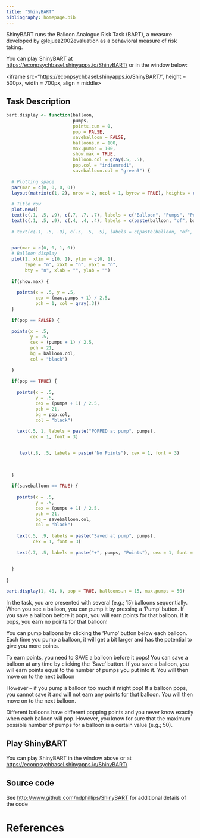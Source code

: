 ```yaml
---
title: "ShinyBART"
bibliography: homepage.bib
---
```


ShinyBART runs the Balloon Analogue Risk Task (BART), a measure developed by @lejuez2002evaluation as a behavioral measure of risk taking.

You can play ShinyBART at [https://econpsychbasel.shinyapps.io/ShinyBART/](https://econpsychbasel.shinyapps.io/ShinyBART/) or in the window below:

<iframe src="https://econpsychbasel.shinyapps.io/ShinyBART/", height = 500px, width = 700px, align = middle></iframe>


## Task Description

```r
bart.display <- function(balloon, 
                         pumps, 
                         points.cum = 0,
                         pop = FALSE,
                         saveballoon = FALSE,
                         balloons.n = 100,
                         max.pumps = 100,
                         show.max = TRUE,
                         balloon.col = gray(.5, .5),
                         pop.col = "indianred1",
                         saveballoon.col = "green3") {
  
  # Plotting space
  par(mar = c(0, 0, 0, 0))
  layout(matrix(c(1, 2), nrow = 2, ncol = 1, byrow = TRUE), heights = c(4, 7), widths = c(9))
  
  # Title row
  plot.new()
  text(c(.1, .5, .9), c(.7, .7, .7), labels = c("Balloon", "Pumps", "Points"), cex = 1, font = 3)
  text(c(.1, .5, .9), c(.4, .4, .4), labels = c(paste(balloon, "of", balloons.n), pumps, points.cum), cex = 1.5)
  
  # text(c(.1, .5, .9), c(.5, .5, .5), labels = c(paste(balloon, "of", balloons.n), pumps, points.cum), cex = 3)

  
  par(mar = c(0, 0, 1, 0))
  # Balloon display
  plot(1, xlim = c(0, 1), ylim = c(0, 1), 
       type = "n", xaxt = "n", yaxt = "n", 
       bty = "n", xlab = "", ylab = "")
  
  if(show.max) {
    
    points(x = .5, y = .5, 
           cex = (max.pumps + 1) / 2.5, 
           pch = 1, col = gray(.3))
  }
  
  if(pop == FALSE) {
  
  points(x = .5, 
         y = .5, 
         cex = (pumps + 1) / 2.5, 
         pch = 21, 
         bg = balloon.col, 
         col = "black")
    
  }
  
  if(pop == TRUE) {
    
    points(x = .5, 
           y = .5, 
           cex = (pumps + 1) / 2.5, 
           pch = 21, 
           bg = pop.col, 
           col = "black")
    
    text(.5, 1, labels = paste("POPPED at pump", pumps), 
         cex = 1, font = 3)

    
     text(.8, .5, labels = paste("No Points"), cex = 1, font = 3)
    

    
  }
  
  if(saveballoon == TRUE) {
    
    points(x = .5, 
           y = .5, 
           cex = (pumps + 1) / 2.5, 
           pch = 21, 
           bg = saveballoon.col, 
           col = "black")
    
    text(.5, .9, labels = paste("Saved at pump", pumps), 
          cex = 1, font = 3)
    
    text(.7, .5, labels = paste("+", pumps, "Points"), cex = 1, font = 3)
    
    
  }
  
}

bart.display(1, 40, 0, pop = TRUE, balloons.n = 15, max.pumps = 50)
```

In the task, you are presented with several (e.g.; 15) balloons sequentially. When you see a balloon, you can pump it by pressing a 'Pump' button. If you save a balloon before it pops, you will earn points for that balloon. If it pops, you earn no points for that balloon!

You can pump balloons by clicking the 'Pump' button below each balloon. Each time you pump a balloon, it will get a bit larger and has the potential to give you more points.

To earn points, you need to SAVE a balloon before it pops! You can save a balloon at any time by clicking the 'Save' button. If you save a balloon, you will earn points equal to the number of pumps you put into it. You will then move on to the next balloon

However -- if you pump a balloon too much it might pop! If a balloon pops, you cannot save it and will not earn any points for that balloon. You will then move on to the next balloon.

Different balloons have different popping points and you never know exactly when each balloon will pop. However, you know for sure that the maximum possible number of pumps for a balloon is a certain value (e.g.; 50).




## Play ShinyBART
You can play ShinyBART in the window above or at [https://econpsychbasel.shinyapps.io/ShinyBART/](https://econpsychbasel.shinyapps.io/ShinyBART/)


## Source code

See [http://www.github.com/ndphillips/ShinyBART](http://www.github.com/ndphillips/ShinyBART) for additional details of the code


# References